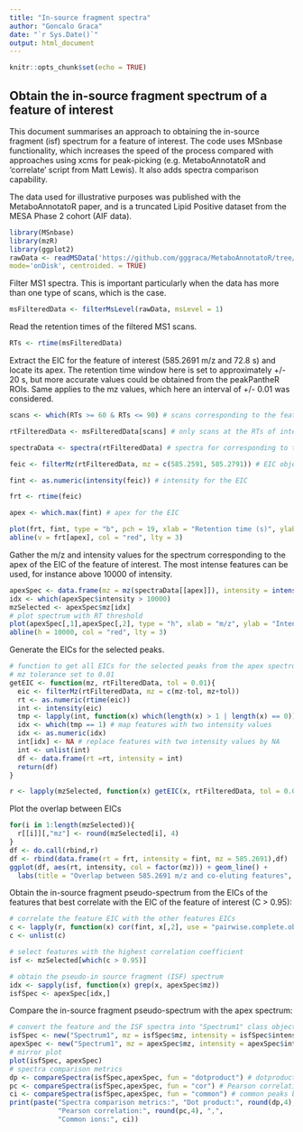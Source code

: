 ```yaml
---
title: "In-source fragment spectra"
author: "Goncalo Graca"
date: "`r Sys.Date()`"
output: html_document
---
```


```r
knitr::opts_chunk$set(echo = TRUE)
```

## Obtain the in-source fragment spectrum of a feature of interest

This document summarises an approach to obtaining the in-source fragment (isf) spectrum for a feature of interest. The code uses MSnbase functionality, which increases the speed of the process compared with approaches using xcms for peak-picking (e.g. MetaboAnnotatoR and 'correlate' script from Matt Lewis). It also adds spectra comparison capability.

The data used for illustrative purposes was published with the MetaboAnnotatoR paper, and is a truncated Lipid Positive dataset from the MESA Phase 2 cohort (AIF data). 
```r
library(MSnbase)
library(mzR)
library(ggplot2)
rawData <- readMSData('https://github.com/gggraca/MetaboAnnotatoR/tree/master/inst/Data/Lipid_Positive_QC.mzML',
mode='onDisk', centroided. = TRUE)
```

Filter MS1 spectra. This is important particularly when the data has more than one type of scans, which is the case.
```r
msFilteredData <- filterMsLevel(rawData, msLevel = 1)
```

Read the retention times of the filtered MS1 scans.
```r
RTs <- rtime(msFilteredData)
```

Extract the EIC for the feature of interest (585.2691 m/z and 72.8 s) and locate its apex.
The retention time window here is set to approximately +/- 20 s, but more accurate values could be obtained from the peakPantheR ROIs.
Same applies to the mz values, which here an interval of +/- 0.01 was considered.
```r
scans <- which(RTs >= 60 & RTs <= 90) # scans corresponding to the feature of interest

rtFilteredData <- msFilteredData[scans] # only scans at the RTs of interest

spectraData <- spectra(rtFilteredData) # spectra for corresponding to the scans of interest 

feic <- filterMz(rtFilteredData, mz = c(585.2591, 585.2791)) # EIC object

fint <- as.numeric(intensity(feic)) # intensity for the EIC

frt <- rtime(feic)

apex <- which.max(fint) # apex for the EIC

plot(frt, fint, type = "b", pch = 19, xlab = "Retention time (s)", ylab = "Intensity (a.u.)", main = "585.2691 m/z, 72.8s")
abline(v = frt[apex], col = "red", lty = 3)
```

Gather the m/z and intensity values for the spectrum corresponding to the apex of the EIC of the feature of interest. The most intense features can be used, for instance above 10000 of intensity.
```r
apexSpec <- data.frame(mz = mz(spectraData[[apex]]), intensity = intensity(spectraData[[apex]])) # spectrum to get ISFs from
idx <- which(apexSpec$intensity > 10000)
mzSelected <- apexSpec$mz[idx]
# plot spectrum with RT threshold
plot(apexSpec[,1],apexSpec[,2], type = "h", xlab = "m/z", ylab = "Intensity", main = paste("Retention time", frt[apex], "s"))
abline(h = 10000, col = "red", lty = 3)
```

Generate the EICs for the selected peaks. 
```r
# function to get all EICs for the selected peaks from the apex spectrum
# mz tolerance set to 0.01
getEIC <- function(mz, rtFilteredData, tol = 0.01){
  eic <- filterMz(rtFilteredData, mz = c(mz-tol, mz+tol))
  rt <- as.numeric(rtime(eic))
  int <- intensity(eic)
  tmp <- lapply(int, function(x) which(length(x) > 1 | length(x) == 0)) # some features contain 2 intensity values?
  idx <- which(tmp == 1) # map features with two intensity values
  idx <- as.numeric(idx)
  int[idx] <- NA # replace features with two intensity values by NA
  int <- unlist(int)
  df <- data.frame(rt =rt, intensity = int)
  return(df)
}

r <- lapply(mzSelected, function(x) getEIC(x, rtFilteredData, tol = 0.01))
```

Plot the overlap between EICs
```r
for(i in 1:length(mzSelected)){
  r[[i]][,"mz"] <- round(mzSelected[i], 4)
}
df <- do.call(rbind,r)
df <- rbind(data.frame(rt = frt, intensity = fint, mz = 585.2691),df)
ggplot(df, aes(rt, intensity, col = factor(mz))) + geom_line() +
  labs(title = "Overlap between 585.2691 m/z and co-eluting features", x = "Retention time (s)", y = "Intensity (a.u.)", col = "m/z")
```

Obtain the in-source fragment pseudo-spectrum from the EICs of the features that best correlate with the EIC of the feature of interest (C > 0.95):
```r
# correlate the feature EIC with the other features EICs
c <- lapply(r, function(x) cor(fint, x[,2], use = "pairwise.complete.obs"))
c <- unlist(c)

# select features with the highest correlation coefficient
isf <- mzSelected[which(c > 0.95)]

# obtain the pseudo-in source fragment (ISF) spectrum
idx <- sapply(isf, function(x) grep(x, apexSpec$mz))
isfSpec <- apexSpec[idx,]
```

Compare the in-source fragment pseudo-spectrum with the apex spectrum: 
```r
# convert the feature and the ISF spectra into "Spectrum1" class objects to use spectra comparison functionality from the MSnbase package
isfSpec <- new("Spectrum1", mz = isfSpec$mz, intensity = isfSpec$intensity, centroided = TRUE, rt = as.numeric(frt[apex]))
apexSpec <- new("Spectrum1", mz = apexSpec$mz, intensity = apexSpec$intensity, centroided = TRUE, rt = as.numeric(frt[apex]))
# mirror plot
plot(isfSpec, apexSpec)
# spectra comparison metrics
dp <- compareSpectra(isfSpec,apexSpec, fun = "dotproduct") # dotproduct comparison
pc <- compareSpectra(isfSpec,apexSpec, fun = "cor") # Pearson correlation
ci <- compareSpectra(isfSpec,apexSpec, fun = "common") # common peaks between the two spectra
print(paste("Spectra comparison metrics:", "Dot product:", round(dp,4), ",",
            "Pearson correlation:", round(pc,4), ",",
            "Common ions:", ci))
```
